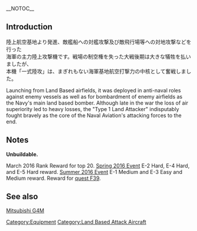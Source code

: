 __NOTOC__
{{EquipmentInfo|169}}

==Introduction==
陸上航空基地より発進、敵艦船への対艦攻撃及び敵飛行場等への対地攻撃などを行った<br>
海軍の主力陸上攻撃機です。戦場の制空権を失った大戦後期は大きな犠牲を払いましたが、<br>
本機「一式陸攻」は、まぎれもない海軍基地航空打撃力の中核として奮戦しました。

Launching from Land Based airfields, it was deployed in anti-naval roles against enemy vessels as well as for bombardment of enemy airfields as the Navy's main land based bomber. Although late in the war the loss of air superiority led to heavy losses, the "Type 1 Land Attacker" indisputably fought bravely as the core of the Naval Aviation's attacking forces to the end.

==Notes==
'''Unbuildable.'''

March 2016 Rank Reward for top 20. [[Spring 2016 Event]] E-2 Hard, E-4 Hard, and E-5 Hard reward. [[Summer 2016 Event]] E-1 Medium and E-3 Easy and Medium reward. Reward for [[Quests#F39|quest F39]].

==See also==
[[wikipedia:Mitsubishi_G4M|Mitsubishi G4M]]
{{Equipmentlist}}
[[Category:Equipment]]
[[Category:Land Based Attack Aircraft]]